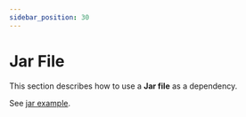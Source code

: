 ```yaml
---
sidebar_position: 30
---
```



# Jar File

This section describes how to use a **Jar file** as a dependency.

See [jar example](https://github.com/DanielLiu1123/gradle-include-builder/tree/main/examples/jar).
